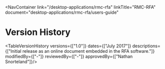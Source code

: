 
<NavContainer 
  link="/desktop-applications/rmc-rfa"
  linkTitle="RMC-RFA" 
  document="desktop-applications/rmc-rfa/users-guide"
></NavContainer>

# Version History

<TableVersionHistory
    versions={["1.0"]}
    dates={["July 2017"]}
    descriptions={["Initial release as an online document embedded in the RFA software."]}
    modifiedBy={["-"]}
    reviewedBy={["-"]}
    approvedBy={["Nathan Snorteland"]}/>